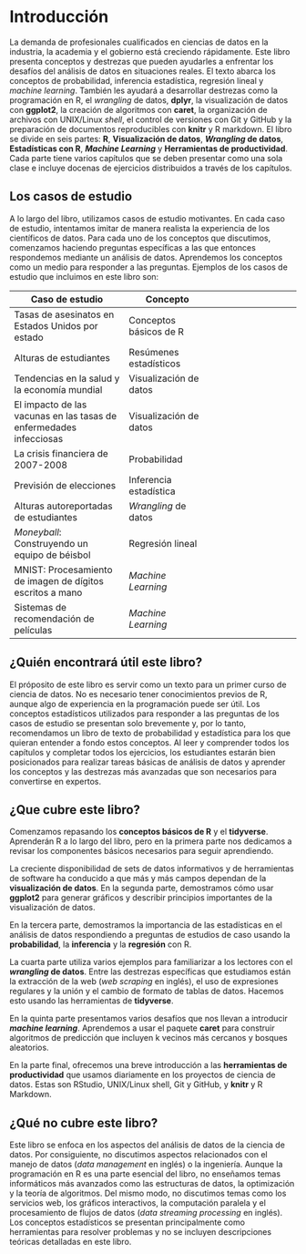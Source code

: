 # Introducción {-}

La demanda de profesionales cualificados en ciencias de datos en la industria, la academia y el gobierno está creciendo rápidamente. Este libro presenta conceptos y destrezas que pueden ayudarles a enfrentar los desafíos del análisis de datos en situaciones reales. El texto abarca los conceptos de probabilidad, inferencia estadística, regresión lineal y _machine learning_. También les ayudará a desarrollar destrezas como la programación en R, el _wrangling_ de datos, __dplyr__, la visualización de datos con __ggplot2__, la creación de algoritmos con __caret__, la organización de archivos con UNIX/Linux _shell_, el control de versiones con Git y GitHub y la preparación de documentos reproducibles con __knitr__ y R markdown. El libro se divide en seis partes: __R__, __Visualización de datos__, ___Wrangling_ de datos__, __Estadísticas con R__, ___Machine Learning___ y __Herramientas de productividad__. Cada parte tiene varios capítulos que se deben presentar como una sola clase e incluye docenas de ejercicios distribuidos a través de los capítulos.

## Los casos de estudio {-}

A lo largo del libro, utilizamos casos de estudio motivantes. En cada caso de estudio, intentamos imitar de manera realista la experiencia de los científicos de datos. Para cada uno de los conceptos que discutimos, comenzamos haciendo preguntas específicas a las que entonces respondemos mediante un análisis de datos. Aprendemos los conceptos como un medio para responder a las preguntas. Ejemplos de los casos de estudio que incluimos en este libro son:

| Caso de estudio | Concepto |
| ---- | ---| --- |
| Tasas de asesinatos en Estados Unidos por estado | Conceptos básicos de R|
| Alturas de estudiantes | Resúmenes estadísticos |
| Tendencias en la salud y la economía mundial | Visualización de datos |
| El impacto de las vacunas en las tasas de enfermedades infecciosas | Visualización de datos |
| La crisis financiera de 2007-2008 | Probabilidad |
| Previsión de elecciones | Inferencia estadística |
| Alturas autoreportadas de estudiantes | _Wrangling_ de datos |
| _Moneyball_: Construyendo un equipo de béisbol | Regresión lineal |
| MNIST: Procesamiento de imagen de dígitos escritos a mano | _Machine Learning_ |
| Sistemas de recomendación de películas | _Machine Learning_ |

## ¿Quién encontrará útil este libro? {-}

El próposito de este libro es servir como un texto para un primer curso de ciencia de datos. No es necesario tener conocimientos previos de R, aunque algo de experiencia en la programación puede ser útil. Los conceptos estadísticos utilizados para responder a las preguntas de los casos de estudio se presentan solo brevemente y, por lo tanto, recomendamos un libro de texto de probabilidad y estadística para los que quieran entender a fondo estos conceptos. Al leer y comprender todos los capítulos y completar todos los ejercicios, los estudiantes estarán bien posicionados para realizar tareas básicas de análisis de datos y aprender los conceptos y las destrezas más avanzadas que son necesarios para convertirse en expertos.

## ¿Que cubre este libro? {-}

Comenzamos repasando los **conceptos básicos de R** y el __tidyverse__. Aprenderán R a lo largo del libro, pero en la primera parte nos dedicamos a revisar los componentes básicos necesarios para seguir aprendiendo.

La creciente disponibilidad de sets de datos informativos y de herramientas de software ha conducido a que más y más campos dependan de la **visualización de datos**. En la segunda parte, demostramos cómo usar __ggplot2__ para generar gráficos y describir principios importantes de la visualización de datos.

En la tercera parte, demostramos la importancia de las estadísticas en el análisis de datos respondiendo a preguntas de estudios de caso usando la **probabilidad**, la **inferencia** y la **regresión** con R.

La cuarta parte utiliza varios ejemplos para familiarizar a los lectores con el **_wrangling_ de datos**. Entre las destrezas específicas que estudiamos están la extracción de la web (_web scraping_ en inglés), el uso de expresiones regulares y la unión y el cambio de formato de tablas de datos. Hacemos esto usando las herramientas de __tidyverse__.

En la quinta parte presentamos varios desafíos que nos llevan a introducir **_machine learning_**. Aprendemos a usar el paquete __caret__ para construir algoritmos de predicción que incluyen k vecinos más cercanos y bosques aleatorios.

En la parte final, ofrecemos una breve introducción a las **herramientas de productividad** que usamos diariamente en los proyectos de ciencia de datos. Estas son RStudio, UNIX/Linux shell, Git y GitHub, y __knitr__ y R Markdown.

## ¿Qué no cubre este libro? {-}

Este libro se enfoca en los aspectos del análisis de datos de la ciencia de datos. Por consiguiente, no discutimos aspectos relacionados con el manejo de datos (_data management_ en inglés) o la ingeniería. Aunque la programación en R es una parte esencial del libro, no enseñamos temas informáticos más avanzados como las estructuras de datos, la optimización y la teoría de algoritmos. Del mismo modo, no discutimos temas como los servicios web, los gráficos interactivos, la computación paralela y el procesamiento de flujos de datos (_data streaming processing_ en inglés). Los conceptos estadísticos se presentan principalmente como herramientas para resolver problemas y no se incluyen descripciones teóricas detalladas en este libro.



